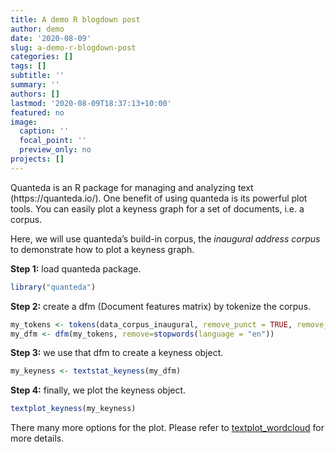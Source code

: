 ```yaml
---
title: A demo R blogdown post
author: demo
date: '2020-08-09'
slug: a-demo-r-blogdown-post
categories: []
tags: []
subtitle: ''
summary: ''
authors: []
lastmod: '2020-08-09T18:37:13+10:00'
featured: no
image:
  caption: ''
  focal_point: ''
  preview_only: no
projects: []
---
```


Quanteda is an R package for managing and analyzing text (https://quanteda.io/). One benefit of using quanteda is its powerful plot tools. You can easily plot a keyness graph for a set of documents, i.e. a corpus.

Here, we will use quanteda's build-in corpus, the *inaugural address corpus* to demonstrate how to plot a keyness graph.

**Step 1:** load quanteda package.

```r
library("quanteda")
```

**Step 2:** create a dfm (Document features matrix) by tokenize the corpus.

```r
my_tokens <- tokens(data_corpus_inaugural, remove_punct = TRUE, remove_symbols = TRUE)
my_dfm <- dfm(my_tokens, remove=stopwords(language = "en"))
```

**Step 3:** we use that dfm to create a keyness object.

```r
my_keyness <- textstat_keyness(my_dfm)
```

**Step 4:** finally, we plot the keyness object.

```r
textplot_keyness(my_keyness)
```

There many more options for the plot. Please refer to [textplot_wordcloud](https://quanteda.io/reference/textplot_keyness.html) for more details.

